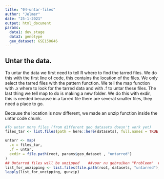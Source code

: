 ```yaml
---
title: "04-untar-files"
author: "Jelmer"
date: "25-1-2021"
output: html_document
params:
  data1: dev_stage
  data2: genotype
  geo_dataset: GSE150646
---
```


## Untar the data.
To untar the data we first need to tell R where to find the tarred files. We do this with the first line of code, this contains the location of the files. We only select the tarred files with the pattern function.
We tell the map function with .x where to look for the tarred data and with .f to untar these files.
The last thing we tell map to do is making a new folder. We do this with exdir, this is needed because in a tarred file there are several smaller files, they need a place to go.

Because the location is now different, we made an unzip function inside the untar code chunk.

```r

#To untar more files (from different geo_datasets doesn't work yet)
files_tar <- list.files(path = here::here(datasets), full.names = TRUE, pattern = ".tar")

untarr <- map(
  .x = files_tar,
  .f = untar,
  exdir = file.path(root, params$geo_dataset , "untarred")
)
## Untarred files will be unzipped    ##voor nu gebruiken "Probleem"  normaal gebruiken > datasets (zonder "") (weet niet meer waarom dit er staat en of het is opgelost)
list_for_unzipping <- list.files(file.path(root, datasets, "untarred"), full.names = TRUE)
lapply(list_for_unzipping, gunzip)
```
